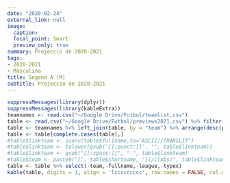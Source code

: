 ```yaml
---
date: "2020-02-24"
external_link: null
image:
  caption: 
  focal_point: Smart
  preview_only: true
summary: Projecció de 2020-2021
tags:
- 2020-2021
- Masculina
title: Segona A (M)
subtitle: Projecció de 2020-2021
---
```

```r
suppressMessages(library(dplyr))
suppressMessages(library(kableExtra))
teamnames <- read.csv("~/Google Drive/Futbol/teamlist.csv")
table <- read.csv("~/Google Drive/Futbol/previews2021.csv") %>% filter(league == "segunda")
table <- teamnames %>% left_join(table, by = "team") %>% arrange(desc(proj.points))
table <- table[complete.cases(table),]
#table$linkteam <- iconv(table$fullname,to="ASCII//TRANSLIT")
#table$linkteam <- tolower(gsub("[[:punct:]]", "", table$linkteam))
#table$linkteam <- gsub("[[:space:]]", "-", table$linkteam)
#table$team <- paste0("[", table$shortname, "](/clubs/", table$linkteam,"-",table$league,")")
table <- table %>% select(-team,-fullname,-league,-typex)
kable(table, digits = 1, align = 'lccccccccc', row.names = FALSE, col.names = c('Club', 'Punts', 'GD', 'Top 2', 'Top 6', 'Descens', 'Favor', 'Contra', 'Qualitat')) %>% add_header_above(c('Projecció de la Classificació' = 1, 'Final' = 2, 'Probabilitat (%)' = 3, 'xGols' = 3)) %>% column_spec(1, bold = T) %>% column_spec(3, border_right = T) %>% column_spec(6, border_right = T)
```
